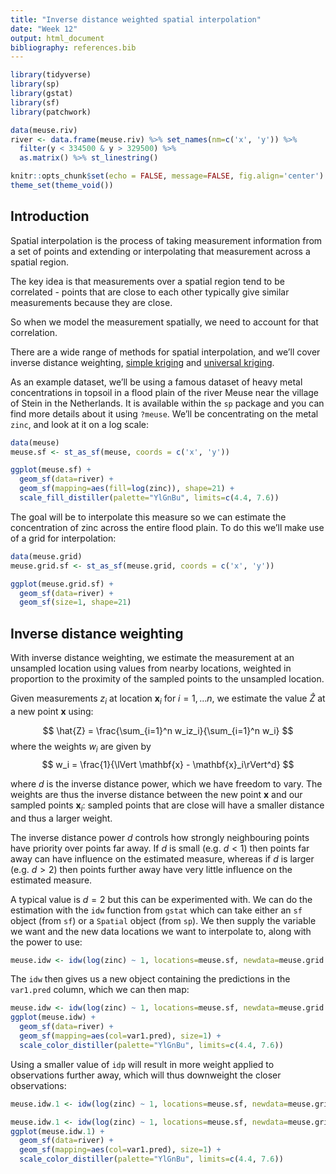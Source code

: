 ```yaml
---
title: "Inverse distance weighted spatial interpolation"
date: "Week 12"
output: html_document
bibliography: references.bib
---
```


```r
library(tidyverse)
library(sp)
library(gstat)
library(sf)
library(patchwork)

data(meuse.riv)
river <- data.frame(meuse.riv) %>% set_names(nm=c('x', 'y')) %>%
  filter(y < 334500 & y > 329500) %>%
  as.matrix() %>% st_linestring()

knitr::opts_chunk$set(echo = FALSE, message=FALSE, fig.align='center')
theme_set(theme_void())
```

## Introduction

Spatial interpolation is the process of taking measurement information from a set of points and extending or interpolating that measurement across a spatial region.

The key idea is that measurements over a spatial region tend to be correlated - points that are close to each other typically give similar measurements because they are close.

So when we model the measurement spatially, we need to account for that correlation.

There are a wide range of methods for spatial interpolation, and we'll cover inverse distance weighting, [simple kriging](week12_simple_kriging.html) and [universal kriging](week12_universal_kriging.html).

As an example dataset, we'll be using a famous dataset of heavy metal concentrations in topsoil in a flood plain of the river Meuse near the village of Stein in the Netherlands. It is available within the `sp` package and you can find more details about it using `?meuse`. We'll be concentrating on the metal `zinc`, and look at it on a log scale:

```r
data(meuse)
meuse.sf <- st_as_sf(meuse, coords = c('x', 'y'))

ggplot(meuse.sf) +
  geom_sf(data=river) +
  geom_sf(mapping=aes(fill=log(zinc)), shape=21) +
  scale_fill_distiller(palette="YlGnBu", limits=c(4.4, 7.6))
```

The goal will be to interpolate this measure so we can estimate the concentration of zinc across the entire flood plain. To do this we'll make use of a grid for interpolation:

```r
data(meuse.grid)
meuse.grid.sf <- st_as_sf(meuse.grid, coords = c('x', 'y'))

ggplot(meuse.grid.sf) +
  geom_sf(data=river) +
  geom_sf(size=1, shape=21)
```

## Inverse distance weighting

With inverse distance weighting, we estimate the measurement at an unsampled location using values from nearby locations, weighted in proportion to the proximity of the sampled points to the unsampled location.

Given measurements $z_i$ at location $\mathbf{x}_i$ for $i=1, \ldots n$, we estimate the value $\hat{Z}$ at a new point $\mathbf{x}$ using:

$$
\hat{Z} = \frac{\sum_{i=1}^n w_iz_i}{\sum_{i=1}^n w_i}
$$
where the weights $w_i$ are given by
$$
w_i = \frac{1}{\lVert \mathbf{x} - \mathbf{x}_i\rVert^d}
$$

where $d$ is the inverse distance power, which we have freedom to vary. The weights are thus the inverse distance between the new point $\mathbf{x}$ and our sampled points $\mathbf{x}_i$: sampled points that are close will have a smaller distance and thus a larger weight.

The inverse distance power $d$ controls how strongly neighbouring points have priority over points far away. If $d$ is small (e.g. $d < 1$) then points far away can have influence on the estimated measure, whereas if $d$ is larger (e.g. $d > 2$) then points further away have very little influence on the estimated measure.

A typical value is $d=2$ but this can be experimented with. We can do the estimation with the `idw` function from `gstat` which can take either an `sf` object (from `sf`) or a `Spatial` object (from `sp`). We then supply the variable we want and the new data locations we want to interpolate to, along with the power to use:

```r
meuse.idw <- idw(log(zinc) ~ 1, locations=meuse.sf, newdata=meuse.grid.sf, idp = 2)
```

The `idw` then gives us a new object containing the predictions in the `var1.pred` column, which we can then map:

```r
meuse.idw <- idw(log(zinc) ~ 1, locations=meuse.sf, newdata=meuse.grid.sf, idp = 2, debug.level=0)
ggplot(meuse.idw) +
  geom_sf(data=river) +
  geom_sf(mapping=aes(col=var1.pred), size=1) +
  scale_color_distiller(palette="YlGnBu", limits=c(4.4, 7.6))

```

Using a smaller value of `idp` will result in more weight applied to observations further away, which will thus downweight the closer observations:

```r
meuse.idw.1 <- idw(log(zinc) ~ 1, locations=meuse.sf, newdata=meuse.grid.sf, idp = 1)
```

```r
meuse.idw.1 <- idw(log(zinc) ~ 1, locations=meuse.sf, newdata=meuse.grid.sf, idp = 1, debug.level=0)
ggplot(meuse.idw.1) +
  geom_sf(data=river) +
  geom_sf(mapping=aes(col=var1.pred), size=1) +
  scale_color_distiller(palette="YlGnBu", limits=c(4.4, 7.6))
```
